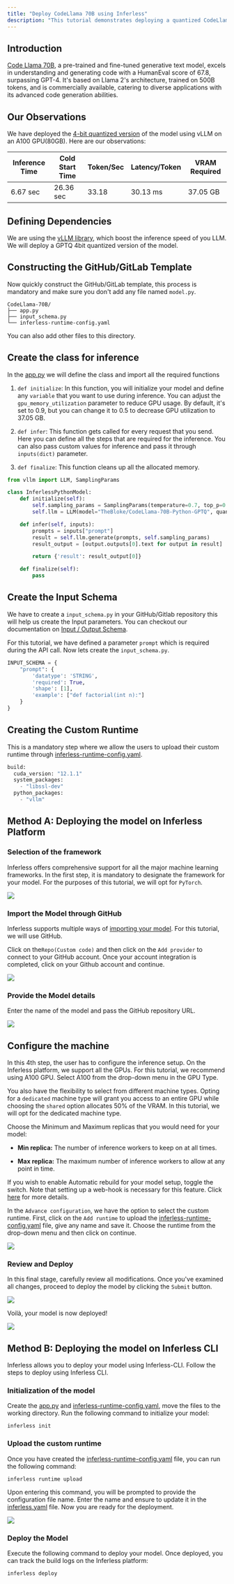 ```yaml
---
title: "Deploy CodeLlama 70B using Inferless"
description: "This tutorial demonstrates deploying a quantized CodeLlama 70B model using vLLM. We will be deploying a 4-bit quantized GPTQ version of the codeLlama-Python-70B model."
---
```


## Introduction

[Code Llama 70B](https://huggingface.co/codellama/CodeLlama-70b-Python-hf), a pre-trained and fine-tuned generative text model, excels in understanding and generating code with a HumanEval score of 67.8, surpassing GPT-4\. It's based on Llama 2's architecture, trained on 500B tokens, and is commercially available, catering to diverse applications with its advanced code generation abilities.

## Our Observations

We have deployed the [4-bit quantized version](https://huggingface.co/TheBloke/CodeLlama-70B-Python-GPTQ) of the model using vLLM on an A100 GPU(80GB). Here are our observations:

| Inference Time | Cold Start Time | Token/Sec | Latency/Token | VRAM Required |
| -------------- | --------------- | --------- | ------------- | ------------- |
| 6.67 sec       | 26.36 sec       | 33.18     | 30.13 ms      | 37.05 GB      |

## Defining Dependencies

We are using the [vLLM library](https://github.com/vllm-project/vllm), which boost the inference speed of you LLM. We will deploy a GPTQ 4bit quantized version of the model.

## Constructing the GitHub/GitLab Template

Now quickly construct the GitHub/GitLab template, this process is mandatory and make sure you don't add any file named `model.py`.

```
CodeLlama-70B/
├── app.py
├── input_schema.py
└── inferless-runtime-config.yaml

```

You can also add other files to this directory.

## Create the class for inference

In the [app.py](https://github.com/inferless/CodeLlama-70B/blob/main/app.py) we will define the class and import all the required functions

1.  `def initialize`: In this function, you will initialize your model and define any `variable` that you want to use during inference. You can adjust the `gpu_memory_utilization` parameter to reduce GPU usage. By default, it's set to 0.9, but you can change it to 0.5 to decrease GPU utilization to 37.05 GB.

2.  `def infer`: This function gets called for every request that you send. Here you can define all the steps that are required for the inference. You can also pass custom values for inference and pass it through `inputs(dict)` parameter.

3.  `def finalize`: This function cleans up all the allocated memory.

```python
from vllm import LLM, SamplingParams

class InferlessPythonModel:
    def initialize(self):
        self.sampling_params = SamplingParams(temperature=0.7, top_p=0.95,max_tokens=256)
        self.llm = LLM(model="TheBloke/CodeLlama-70B-Python-GPTQ", quantization="gptq", dtype="float16",gpu_memory_utilization=0.5)

    def infer(self, inputs):
        prompts = inputs["prompt"]
        result = self.llm.generate(prompts, self.sampling_params)
        result_output = [output.outputs[0].text for output in result]

        return {'result': result_output[0]}

    def finalize(self):
        pass
```

## Create the Input Schema

We have to create a `input_schema.py` in your GitHub/Gitlab repository this will help us create the Input parameters. You can checkout our documentation on [Input / Output Schema](https://docs.inferless.com/model-import/input-output-schema).

For this tutorial, we have defined a parameter `prompt` which is required during the API call. Now lets create the `input_schema.py`.

```python
INPUT_SCHEMA = {
    "prompt": {
        'datatype': 'STRING',
        'required': True,
        'shape': [1],
        'example': ["def factorial(int n):"]
    }
}
```

## Creating the Custom Runtime

This is a mandatory step where we allow the users to upload their custom runtime through [inferless-runtime-config.yaml](https://github.com/inferless/CodeLlama-70B/blob/main/inferless-runtime-config.yaml).

```python
build:
  cuda_version: "12.1.1"
  system_packages:
    - "libssl-dev"
  python_packages:
    - "vllm"
```

## Method A: Deploying the model on Inferless Platform

### Selection of the framework

Inferless offers comprehensive support for all the major machine learning frameworks. In the first step, it is mandatory to designate the framework for your model. For the purposes of this tutorial, we will opt for `PyTorch`.

![](/images/llama70b-1.png)

### Import the Model through GitHub

Inferless supports multiple ways of [importing your model](https://docs.inferless.com/model-import/file-structure-requirements). For this tutorial, we will use GitHub.

Click on the`Repo(Custom code)` and then click on the `Add provider` to connect to your GitHub account. Once your account integration is completed, click on your Github account and continue.

![](/images/llama70b-2.png)

### Provide the Model details

Enter the name of the model and pass the GitHub repository URL.

![](/images/llama70b-3.png)

## Configure the machine

In this 4th step, the user has to configure the inference setup. On the Inferless platform, we support all the GPUs. For this tutorial, we recommend using A100 GPU. Select A100 from the drop-down menu in the GPU Type.

You also have the flexibility to select from different machine types. Opting for a `dedicated` machine type will grant you access to an entire GPU while choosing the `shared` option allocates 50% of the VRAM. In this tutorial, we will opt for the dedicated machine type.

Choose the Minimum and Maximum replicas that you would need for your model:

* **Min replica:** The number of inference workers to keep on at all times.

* **Max replica:** The maximum number of inference workers to allow at any point in time.

If you wish to enable Automatic rebuild for your model setup, toggle the switch. Note that setting up a web-hook is necessary for this feature. Click [here](https://docs.inferless.com/~/changes/vYzeDgjS7Hi2onmT0QwC/model-import/automatic-build-via-webhooks/github) for more details.

In the `Advance configuration`, we have the option to select the custom runtime. First, click on the `Add runtime` to upload the [inferless-runtime-config.yaml](https://github.com/inferless/CodeLlama-70B/blob/main/inferless-runtime-config.yaml) file, give any name and save it. Choose the runtime from the drop-down menu and then click on continue.

![](/images/llama70b-4.png)

### Review and Deploy

In this final stage, carefully review all modifications. Once you've examined all changes, proceed to deploy the model by clicking the `Submit` button.

![](/images/llama70b-5.png)

Voilà, your model is now deployed!

![](/gif/gif16.gif)

## Method B: Deploying the model on Inferless CLI

Inferless allows you to deploy your model using Inferless-CLI. Follow the steps to deploy using Inferless CLI.

### Initialization of the model

Create the [app.py](https://github.com/inferless/CodeLlama-70B/blob/main/app.py) and [inferless-runtime-config.yaml](https://github.com/inferless/CodeLlama-70B/blob/main/inferless-runtime-config.yaml), move the files to the working directory. Run the following command to initialize your model:

```
inferless init
```

### Upload the custom runtime

Once you have created the [inferless-runtime-config.yaml](https://github.com/inferless/CodeLlama-70B/blob/main/inferless-runtime-config.yaml) file, you can run the following command:

```
inferless runtime upload
```

Upon entering this command, you will be prompted to provide the configuration file name. Enter the name and ensure to update it in the [inferless.yaml](https://github.com/inferless/CodeLlama-70B/blob/main/inferless.yaml) file. Now you are ready for the deployment.

![](/images/llama70b-6.png)

### Deploy the Model

Execute the following command to deploy your model. Once deployed, you can track the build logs on the Inferless platform:

```
inferless deploy
```